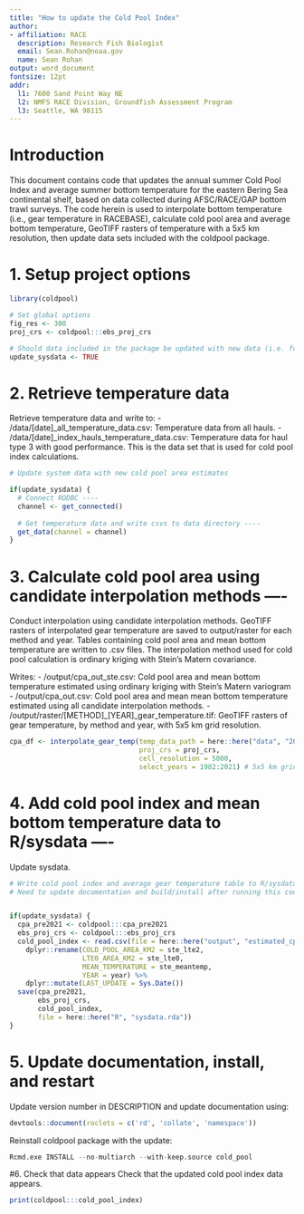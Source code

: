 ```yaml
---
title: "How to update the Cold Pool Index"
author: 
- affiliation: RACE
  description: Research Fish Biologist
  email: Sean.Rohan@noaa.gov
  name: Sean Rohan
output: word_document
fontsize: 12pt
addr: 
  l1: 7600 Sand Point Way NE
  l2: NMFS RACE Division, Groundfish Assessment Program
  l3: Seattle, WA 98115
---
```


# Introduction

This document contains code that updates the annual summer Cold Pool Index and average summer bottom temperature for the eastern Bering Sea continental shelf, based on data collected during AFSC/RACE/GAP bottom trawl surveys. The code herein is used to interpolate bottom temperature (i.e., gear temperature in RACEBASE), calculate cold pool area and average bottom temperature, GeoTIFF rasters of temperature with a 5x5 km resolution, then update data sets included with the coldpool package.

# 1. Setup project options

```r
library(coldpool)

# Set global options
fig_res <- 300
proj_crs <- coldpool:::ebs_proj_crs

# Should data included in the package be updated with new data (i.e. for annual update)? ----
update_sysdata <- TRUE
```

# 2. Retrieve temperature data

Retrieve temperature data and write to:
- /data/[date]_all_temperature_data.csv: Temperature data from all hauls.
- /data/[date]_index_hauls_temperature_data.csv: Temperature data for haul type 3 with good performance. This is the data set that is used for cold pool index calculations.
```r
# Update system data with new cold pool area estimates 

if(update_sysdata) {
  # Connect RODBC ----
  channel <- get_connected()
  
  # Get temperature data and write csvs to data directory ----
  get_data(channel = channel)
}
```


# 3. Calculate cold pool area using candidate interpolation methods ----

Conduct interpolation using candidate interpolation methods. GeoTIFF rasters of interpolated gear temperature are saved to output/raster for each method and year. Tables containing cold pool area and mean bottom temperature are written to .csv files. The interpolation method used for cold pool calculation is ordinary kriging with Stein's Matern covariance.

Writes:
- /output/cpa_out_ste.csv: Cold pool area and mean bottom temperature estimated using ordinary kriging with Stein's Matern variogram
- /output/cpa_out.csv: Cold pool area and mean mean bottom temperature estimated using all candidate interpolation methods.
- /output/raster/[METHOD]_[YEAR]_gear_temperature.tif: GeoTIFF rasters of gear temperature, by method and year, with 5x5 km grid resolution.

```r
cpa_df <- interpolate_gear_temp(temp_data_path = here::here("data", "2021-09-24_index_hauls_temperature_data.csv"),
                                proj_crs = proj_crs,
                                cell_resolution = 5000, 
                                select_years = 1982:2021) # 5x5 km grid resolution
```

# 4. Add cold pool index and mean bottom temperature data to R/sysdata ----

Update sysdata.

```r
# Write cold pool index and average gear temperature table to R/sysdata.R ----
# Need to update documentation and build/install after running this code.


if(update_sysdata) {
  cpa_pre2021 <- coldpool:::cpa_pre2021
  ebs_proj_crs <- coldpool:::ebs_proj_crs
  cold_pool_index <- read.csv(file = here::here("output", "estimated_cpa", "cpa_out_ste.csv")) %>%
    dplyr::rename(COLD_POOL_AREA_KM2 = ste_lte2,
                  LTE0_AREA_KM2 = ste_lte0,
                  MEAN_TEMPERATURE = ste_meantemp,
                  YEAR = year) %>%
    dplyr::mutate(LAST_UPDATE = Sys.Date())
  save(cpa_pre2021, 
       ebs_proj_crs, 
       cold_pool_index, 
       file = here::here("R", "sysdata.rda"))
}

```

# 5. Update documentation, install, and restart

Update version number in DESCRIPTION and update documentation using:
```r
devtools::document(roclets = c('rd', 'collate', 'namespace'))
```

Reinstall coldpool package with the update:
```r
Rcmd.exe INSTALL --no-multiarch --with-keep.source cold_pool
```

#6. Check that data appears
Check that the updated cold pool index data appears.
```r
print(coldpool:::cold_pool_index)
```